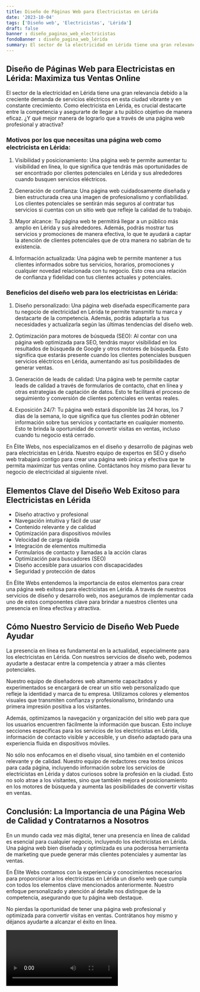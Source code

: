 ```yaml
---
title: Diseño de Páginas Web para Electricistas en Lérida
date: '2023-10-04'
tags: ['Diseño web', 'Electricistas', 'Lérida']
draft: false
banner : diseño_paginas_web_electricistas
fondoBanner : diseño_pagina_web_lérida
summary: El sector de la electricidad en Lérida tiene una gran relevancia debido a la creciente demanda de servicios eléctricos en esta ciudad vibrante y en constante crecimiento. Como electricista en Lérida, es crucial destacarte entre la competencia y asegurarte de llegar a tu público objetivo de manera eficaz. ¿Y qué mejor manera de lograrlo que a través de una página web profesional y atractiva?
---
```


## Diseño de Páginas Web para Electricistas en Lérida: Maximiza tus Ventas Online

El sector de la electricidad en Lérida tiene una gran relevancia debido a la creciente demanda de servicios eléctricos en esta ciudad vibrante y en constante crecimiento. Como electricista en Lérida, es crucial destacarte entre la competencia y asegurarte de llegar a tu público objetivo de manera eficaz. ¿Y qué mejor manera de lograrlo que a través de una página web profesional y atractiva?

### Motivos por los que necesitas una página web como electricista en Lérida:

1. Visibilidad y posicionamiento: Una página web te permite aumentar tu visibilidad en línea, lo que significa que tendrás más oportunidades de ser encontrado por clientes potenciales en Lérida y sus alrededores cuando busquen servicios eléctricos.

2. Generación de confianza: Una página web cuidadosamente diseñada y bien estructurada crea una imagen de profesionalismo y confiabilidad. Los clientes potenciales se sentirán más seguros al contratar tus servicios si cuentas con un sitio web que refleje la calidad de tu trabajo.

3. Mayor alcance: Tu página web te permitirá llegar a un público más amplio en Lérida y sus alrededores. Además, podrás mostrar tus servicios y promociones de manera efectiva, lo que te ayudará a captar la atención de clientes potenciales que de otra manera no sabrían de tu existencia.

4. Información actualizada: Una página web te permite mantener a tus clientes informados sobre tus servicios, horarios, promociones y cualquier novedad relacionada con tu negocio. Esto crea una relación de confianza y fidelidad con tus clientes actuales y potenciales.

### Beneficios del diseño web para los electricistas en Lérida:

1. Diseño personalizado: Una página web diseñada específicamente para tu negocio de electricidad en Lérida te permite transmitir tu marca y destacarte de la competencia. Además, podrás adaptarla a tus necesidades y actualizarla según las últimas tendencias del diseño web.

2. Optimización para motores de búsqueda (SEO): Al contar con una página web optimizada para SEO, tendrás mayor visibilidad en los resultados de búsqueda de Google y otros motores de búsqueda. Esto significa que estarás presente cuando los clientes potenciales busquen servicios eléctricos en Lérida, aumentando así tus posibilidades de generar ventas.

3. Generación de leads de calidad: Una página web te permite captar leads de calidad a través de formularios de contacto, chat en línea y otras estrategias de captación de datos. Esto te facilitará el proceso de seguimiento y conversión de clientes potenciales en ventas reales.

4. Exposición 24/7: Tu página web estará disponible las 24 horas, los 7 días de la semana, lo que significa que tus clientes podrán obtener información sobre tus servicios y contactarte en cualquier momento. Esto te brinda la oportunidad de convertir visitas en ventas, incluso cuando tu negocio está cerrado.

En Élite Webs, nos especializamos en el diseño y desarrollo de páginas web para electricistas en Lérida. Nuestro equipo de expertos en SEO y diseño web trabajará contigo para crear una página web única y efectiva que te permita maximizar tus ventas online. Contáctanos hoy mismo para llevar tu negocio de electricidad al siguiente nivel.

<GifSeo />

<Cta />

## Elementos Clave del Diseño Web Exitoso para Electricistas en Lérida

- Diseño atractivo y profesional
- Navegación intuitiva y fácil de usar
- Contenido relevante y de calidad
- Optimización para dispositivos móviles
- Velocidad de carga rápida
- Integración de elementos multimedia
- Formularios de contacto y llamadas a la acción claras
- Optimización para buscadores (SEO)
- Diseño accesible para usuarios con discapacidades
- Seguridad y protección de datos

En Élite Webs entendemos la importancia de estos elementos para crear una página web exitosa para electricistas en Lérida. A través de nuestros servicios de diseño y desarrollo web, nos aseguramos de implementar cada uno de estos componentes clave para brindar a nuestros clientes una presencia en línea efectiva y atractiva.

## Cómo Nuestro Servicio de Diseño Web Puede Ayudar

La presencia en línea es fundamental en la actualidad, especialmente para los electricistas en Lérida. Con nuestros servicios de diseño web, podemos ayudarte a destacar entre la competencia y atraer a más clientes potenciales.

Nuestro equipo de diseñadores web altamente capacitados y experimentados se encargará de crear un sitio web personalizado que refleje la identidad y marca de tu empresa. Utilizamos colores y elementos visuales que transmiten confianza y profesionalismo, brindando una primera impresión positiva a los visitantes.

Además, optimizamos la navegación y organización del sitio web para que los usuarios encuentren fácilmente la información que buscan. Esto incluye secciones específicas para los servicios de los electricistas en Lérida, información de contacto visible y accesible, y un diseño adaptado para una experiencia fluida en dispositivos móviles.

No sólo nos enfocamos en el diseño visual, sino también en el contenido relevante y de calidad. Nuestro equipo de redactores crea textos únicos para cada página, incluyendo información sobre los servicios de electricistas en Lérida y datos curiosos sobre la profesión en la ciudad. Esto no solo atrae a los visitantes, sino que también mejora el posicionamiento en los motores de búsqueda y aumenta las posibilidades de convertir visitas en ventas.

## Conclusión: La Importancia de una Página Web de Calidad y Contratarnos a Nosotros 

En un mundo cada vez más digital, tener una presencia en línea de calidad es esencial para cualquier negocio, incluyendo los electricistas en Lérida. Una página web bien diseñada y optimizada es una poderosa herramienta de marketing que puede generar más clientes potenciales y aumentar las ventas.

En Élite Webs contamos con la experiencia y conocimientos necesarios para proporcionar a los electricistas en Lérida un diseño web que cumpla con todos los elementos clave mencionados anteriormente. Nuestro enfoque personalizado y atención al detalle nos distingue de la competencia, asegurando que tu página web destaque.

No pierdas la oportunidad de tener una página web profesional y optimizada para convertir visitas en ventas. Contrátanos hoy mismo y déjanos ayudarte a alcanzar el éxito en línea.

<Video />

<CtaBot job='Electricistas' city='Lérida'/>

<Gmaps query='Lérida+españa+maps' />